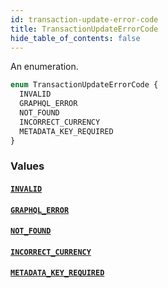 ```yaml
---
id: transaction-update-error-code
title: TransactionUpdateErrorCode
hide_table_of_contents: false
---
```


An enumeration.

```graphql
enum TransactionUpdateErrorCode {
  INVALID
  GRAPHQL_ERROR
  NOT_FOUND
  INCORRECT_CURRENCY
  METADATA_KEY_REQUIRED
}
```

### Values

#### [`INVALID`](#)

#### [`GRAPHQL_ERROR`](#)

#### [`NOT_FOUND`](#)

#### [`INCORRECT_CURRENCY`](#)

#### [`METADATA_KEY_REQUIRED`](#)

